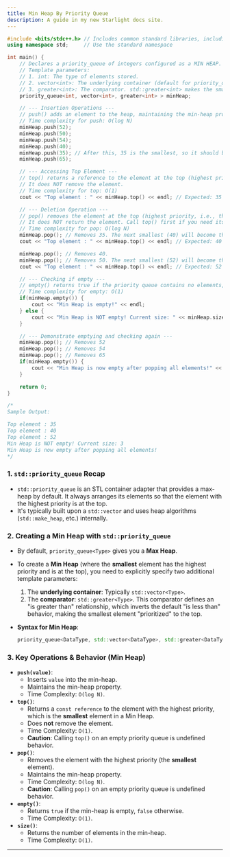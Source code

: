 ```yaml
---
title: Min Heap By Priority Queue
description: A guide in my new Starlight docs site.
---
```


```cpp
#include <bits/stdc++.h> // Includes common standard libraries, including <queue> for priority_queue
using namespace std;     // Use the standard namespace

int main() {
    // Declares a priority_queue of integers configured as a MIN HEAP.
    // Template parameters:
    // 1. int: The type of elements stored.
    // 2. vector<int>: The underlying container (default for priority_queue is vector).
    // 3. greater<int>: The comparator. std::greater<int> makes the smallest element have the highest priority.
    priority_queue<int, vector<int>, greater<int> > minHeap;

    // --- Insertion Operations ---
    // push() adds an element to the heap, maintaining the min-heap property.
    // Time complexity for push: O(log N)
    minHeap.push(52);
    minHeap.push(50);
    minHeap.push(54);
    minHeap.push(40);
    minHeap.push(35); // After this, 35 is the smallest, so it should be at the top.
    minHeap.push(65);

    // --- Accessing Top Element ---
    // top() returns a reference to the element at the top (highest priority, which is the smallest).
    // It does NOT remove the element.
    // Time complexity for top: O(1)
    cout << "Top element : " << minHeap.top() << endl; // Expected: 35 (the smallest value)

    // --- Deletion Operation ---
    // pop() removes the element at the top (highest priority, i.e., the smallest).
    // It does NOT return the element. Call top() first if you need its value.
    // Time complexity for pop: O(log N)
    minHeap.pop(); // Removes 35. The next smallest (40) will become the new top.
    cout << "Top element : " << minHeap.top() << endl; // Expected: 40

    minHeap.pop(); // Removes 40.
    minHeap.pop(); // Removes 50. The next smallest (52) will become the new top.
    cout << "Top element : " << minHeap.top() << endl; // Expected: 52

    // --- Checking if empty ---
    // empty() returns true if the priority queue contains no elements, false otherwise.
    // Time complexity for empty: O(1)
    if(minHeap.empty()) {
        cout << "Min Heap is empty!" << endl;
    } else {
        cout << "Min Heap is NOT empty! Current size: " << minHeap.size() << endl; // Expected: 3 elements remaining (52, 54, 65)
    }

    // --- Demonstrate emptying and checking again ---
    minHeap.pop(); // Removes 52
    minHeap.pop(); // Removes 54
    minHeap.pop(); // Removes 65
    if(minHeap.empty()) {
        cout << "Min Heap is now empty after popping all elements!" << endl; // Expected: Min Heap is now empty!
    }

    return 0;
}

/*
Sample Output:

Top element : 35
Top element : 40
Top element : 52
Min Heap is NOT empty! Current size: 3
Min Heap is now empty after popping all elements!
*/
```

### 1\. `std::priority_queue` Recap

  * `std::priority_queue` is an STL container adapter that provides a max-heap by default. It always arranges its elements so that the element with the highest priority is at the top.
  * It's typically built upon a `std::vector` and uses heap algorithms (`std::make_heap`, etc.) internally.

### 2\. Creating a Min Heap with `std::priority_queue`

  * By default, `priority_queue<Type>` gives you a **Max Heap**.

  * To create a **Min Heap** (where the **smallest** element has the highest priority and is at the top), you need to explicitly specify two additional template parameters:

    1.  The **underlying container**: Typically `std::vector<Type>`.
    2.  The **comparator**: `std::greater<Type>`. This comparator defines an "is greater than" relationship, which inverts the default "is less than" behavior, making the smallest element "prioritized" to the top.

  * **Syntax for Min Heap**:

    ```cpp
    priority_queue<DataType, std::vector<DataType>, std::greater<DataType>> minHeap;
    ```

### 3\. Key Operations & Behavior (Min Heap)

  * **`push(value)`**:
      * Inserts `value` into the min-heap.
      * Maintains the min-heap property.
      * Time Complexity: `O(log N)`.
  * **`top()`**:
      * Returns a `const reference` to the element with the highest priority, which is the **smallest** element in a Min Heap.
      * Does **not** remove the element.
      * Time Complexity: `O(1)`.
      * **Caution**: Calling `top()` on an empty priority queue is undefined behavior.
  * **`pop()`**:
      * Removes the element with the highest priority (the **smallest** element).
      * Maintains the min-heap property.
      * Time Complexity: `O(log N)`.
      * **Caution**: Calling `pop()` on an empty priority queue is undefined behavior.
  * **`empty()`**:
      * Returns `true` if the min-heap is empty, `false` otherwise.
      * Time Complexity: `O(1)`.
  * **`size()`**:
      * Returns the number of elements in the min-heap.
      * Time Complexity: `O(1)`.

-----


